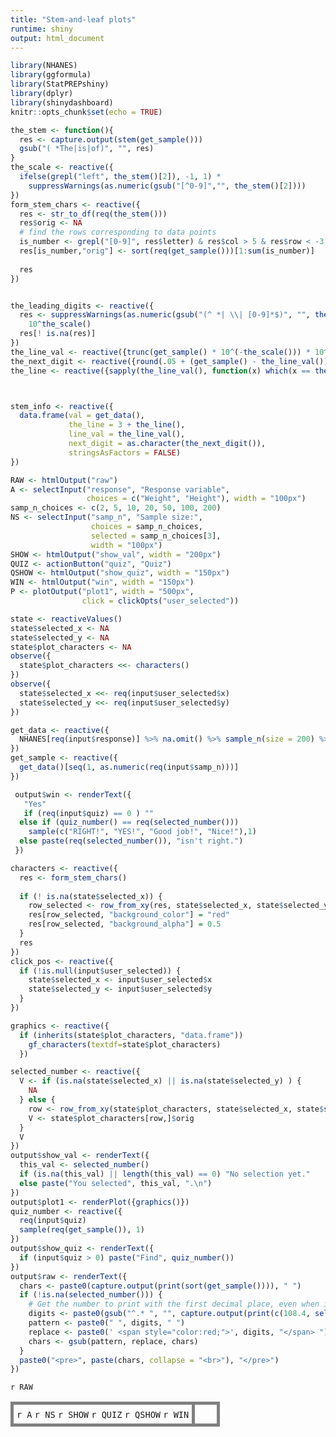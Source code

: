 ```yaml
---
title: "Stem-and-leaf plots"
runtime: shiny
output: html_document
---
```


```r
library(NHANES)
library(ggformula)
library(StatPREPshiny)
library(dplyr)
library(shinydashboard)
knitr::opts_chunk$set(echo = TRUE)
```

```r

the_stem <- function(){
  res <- capture.output(stem(get_sample()))
  gsub("( *The|is|of)", "", res)
}
the_scale <- reactive({
  ifelse(grepl("left", the_stem()[2]), -1, 1) * 
    suppressWarnings(as.numeric(gsub("[^0-9]","", the_stem()[2])))
})
form_stem_chars <- reactive({
  res <- str_to_df(req(the_stem()))
  res$orig <- NA
  # find the rows corresponding to data points
  is_number <- grepl("[0-9]", res$letter) & res$col > 5 & res$row < -3
  res[is_number,"orig"] <- sort(req(get_sample()))[1:sum(is_number)]
  
  res
})


the_leading_digits <- reactive({
  res <- suppressWarnings(as.numeric(gsub("(^ *| \\| [0-9]*$)", "", the_stem()))) * 
    10^the_scale() 
  res[! is.na(res)]
})
the_line_val <- reactive({trunc(get_sample() * 10^(-the_scale())) * 10^the_scale()})
the_next_digit <- reactive({round(.05 + (get_sample() - the_line_val()) * 10^(1-the_scale()))})
the_line <- reactive({sapply(the_line_val(), function(x) which(x == the_leading_digits()))})



stem_info <- reactive({
  data.frame(val = get_data(), 
             the_line = 3 + the_line(), 
             line_val = the_line_val(), 
             next_digit = as.character(the_next_digit()),
             stringsAsFactors = FALSE)
})
```


```r
RAW <- htmlOutput("raw")
A <- selectInput("response", "Response variable",
                 choices = c("Weight", "Height"), width = "100px")
samp_n_choices <- c(2, 5, 10, 20, 50, 100, 200)
NS <- selectInput("samp_n", "Sample size:", 
                  choices = samp_n_choices,
                  selected = samp_n_choices[3], 
                  width = "100px")
SHOW <- htmlOutput("show_val", width = "200px")
QUIZ <- actionButton("quiz", "Quiz")
QSHOW <- htmlOutput("show_quiz", width = "150px")
WIN <- htmlOutput("win", width = "150px")
P <- plotOutput("plot1", width = "500px",
                click = clickOpts("user_selected"))
```

```r
state <- reactiveValues()
state$selected_x <- NA
state$selected_y <- NA
state$plot_characters <- NA
observe({
  state$plot_characters <<- characters()
})
observe({
  state$selected_x <<- req(input$user_selected$x)
  state$selected_y <<- req(input$user_selected$y)
})

get_data <- reactive({
  NHANES[req(input$response)] %>% na.omit() %>% sample_n(size = 200) %>% .[[1]]
})
get_sample <- reactive({
  get_data()[seq(1, as.numeric(req(input$samp_n)))]
})

 output$win <- renderText({
   "Yes"
   if (req(input$quiz) == 0 ) ""
  else if (quiz_number() == req(selected_number())) 
    sample(c("RIGHT!", "YES!", "Good job!", "Nice!"),1)
  else paste(req(selected_number()), "isn't right.")
 })

characters <- reactive({
  res <- form_stem_chars()
  
  if (! is.na(state$selected_x)) {
    row_selected <- row_from_xy(res, state$selected_x, state$selected_y)
    res[row_selected, "background_color"] = "red"
    res[row_selected, "background_alpha"] = 0.5
  }
  res
})
click_pos <- reactive({
  if (!is.null(input$user_selected)) {
    state$selected_x <- input$user_selected$x
    state$selected_y <- input$user_selected$y
  }
})

graphics <- reactive({
  if (inherits(state$plot_characters, "data.frame"))
    gf_characters(textdf=state$plot_characters) 
  })

selected_number <- reactive({
  V <- if (is.na(state$selected_x) || is.na(state$selected_y) ) {
    NA
  } else {
    row <- row_from_xy(state$plot_characters, state$selected_x, state$selected_y)
    V <- state$plot_characters[row,]$orig
  }
  V
})
output$show_val <- renderText({
  this_val <- selected_number()
  if (is.na(this_val) || length(this_val) == 0) "No selection yet."
  else paste("You selected", this_val, ".\n")
})
output$plot1 <- renderPlot({graphics()})
quiz_number <- reactive({
  req(input$quiz)
  sample(req(get_sample()), 1)
})
output$show_quiz <- renderText({
  if (input$quiz > 0) paste("Find", quiz_number())
})
output$raw <- renderText({
  chars <- paste0(capture.output(print(sort(get_sample()))), " ")
  if (!is.na(selected_number())) {
    # Get the number to print with the first decimal place, even when it ends with .0
    digits <- paste0(gsub("^.* ", "", capture.output(print(c(108.4, selected_number()))), " "))
    pattern <- paste0(" ", digits, " ")
    replace <- paste0(' <span style="color:red;">', digits, "</span> ")
    chars <- gsub(pattern, replace, chars)
  }
  paste0("<pre>", paste(chars, collapse = "<br>"), "</pre>")
})

```

`r RAW`

<table><tr><td class="control">`r A` `r NS` `r SHOW` `r QUIZ` `r QSHOW` `r WIN`</td><td class="plot">`r P`</td></tr></table>





<style type="text/css">
td.control {
  border:5px solid gray;
  border-radius:10px;
  padding: 5px;
  vertical-align: top;
}
td.plot {
  border:5px solid gray;
  padding: 5px;
  border-radius:10px;
  color: white;
}

</style>
